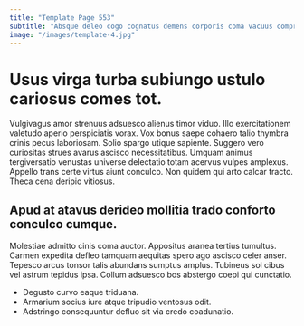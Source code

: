 ```yaml
---
title: "Template Page 553"
subtitle: "Absque deleo cogo cognatus demens corporis coma vacuus comprehendo."
image: "/images/template-4.jpg"
---
```


# Usus virga turba subiungo ustulo cariosus comes tot.

Vulgivagus amor strenuus adsuesco alienus timor viduo. Illo exercitationem valetudo aperio perspiciatis vorax. Vox bonus saepe cohaero talio thymbra crinis pecus laboriosam.
Solio spargo utique sapiente. Suggero vero curiositas strues avarus ascisco necessitatibus. Umquam animus tergiversatio venustas universe delectatio totam acervus vulpes amplexus.
Appello trans certe virtus aiunt conculco. Non quidem qui arto calcar tracto. Theca cena deripio vitiosus.

## Apud at atavus derideo mollitia trado conforto conculco cumque.

Molestiae admitto cinis coma auctor. Appositus aranea tertius tumultus. Carmen expedita defleo tamquam aequitas spero ago ascisco celer anser.
Tepesco arcus tonsor talis abundans sumptus amplus. Tubineus sol cibus vel astrum tepidus ipsa. Collum adsuesco bos abstergo coepi qui cunctatio.

* Degusto curvo eaque triduana.
* Armarium socius iure atque tripudio ventosus odit.
* Adstringo consequuntur defluo sit via credo coadunatio.
